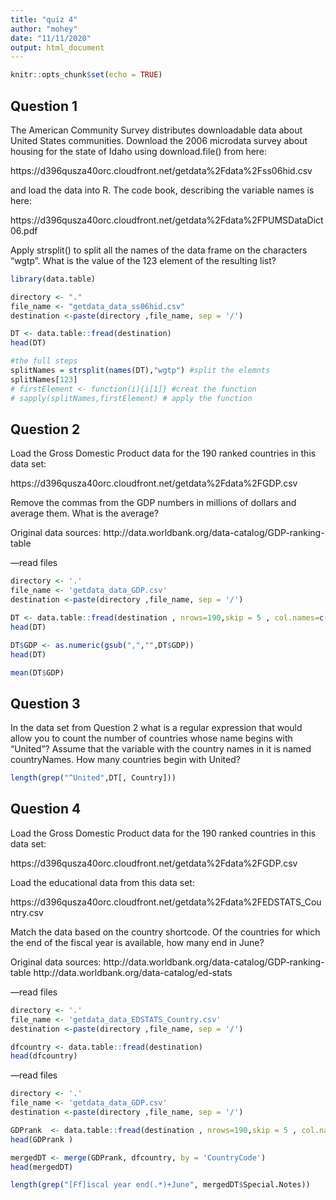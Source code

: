 ```yaml
---
title: "quiz 4"
author: "mohey"
date: "11/11/2020"
output: html_document
---
```


```r
knitr::opts_chunk$set(echo = TRUE)
```


Question 1
----------
The American Community Survey distributes downloadable data about United States communities. Download the 2006 microdata survey about housing for the state of Idaho using download.file() from here:

https://d396qusza40orc.cloudfront.net/getdata%2Fdata%2Fss06hid.csv

and load the data into R. The code book, describing the variable names is here:

https://d396qusza40orc.cloudfront.net/getdata%2Fdata%2FPUMSDataDict06.pdf

Apply strsplit() to split all the names of the data frame on the characters "wgtp". What is the value of the 123 element of the resulting list?

```r
library(data.table)
```

```r
directory <- "."
file_name <- "getdata_data_ss06hid.csv"
destination <-paste(directory ,file_name, sep = '/')

DT <- data.table::fread(destination)
head(DT)
```

```r
#the full steps 
splitNames = strsplit(names(DT),"wgtp") #split the elemnts 
splitNames[123]
# firstElement <- function(i){i[1]} #creat the function 
# sapply(splitNames,firstElement) # apply the function
```
Question 2
----------
Load the Gross Domestic Product data for the 190 ranked countries in this data set:

https://d396qusza40orc.cloudfront.net/getdata%2Fdata%2FGDP.csv

Remove the commas from the GDP numbers in millions of dollars and average them. What is the average?

Original data sources: http://data.worldbank.org/data-catalog/GDP-ranking-table


---read files 
```r
directory <- '.'
file_name <- 'getdata_data_GDP.csv'
destination <-paste(directory ,file_name, sep = '/')

DT <- data.table::fread(destination , nrows=190,skip = 5 , col.names=c("CountryCode", "Rank", "Country", "GDP") , select = c(1, 2, 4, 5))
head(DT)
```

```r
DT$GDP <- as.numeric(gsub(",","",DT$GDP))
head(DT)
```


```r
mean(DT$GDP)
```

Question 3
----------
In the data set from Question 2 what is a regular expression that would allow you to count the number of countries whose name begins with "United"? Assume that the variable with the country names in it is named countryNames. How many countries begin with United?


```r
length(grep("^United",DT[, Country]))
```


Question 4
----------
Load the Gross Domestic Product data for the 190 ranked countries in this data set:

https://d396qusza40orc.cloudfront.net/getdata%2Fdata%2FGDP.csv

Load the educational data from this data set:

https://d396qusza40orc.cloudfront.net/getdata%2Fdata%2FEDSTATS_Country.csv

Match the data based on the country shortcode. Of the countries for which the end of the fiscal year is available, how many end in June?

Original data sources: http://data.worldbank.org/data-catalog/GDP-ranking-table http://data.worldbank.org/data-catalog/ed-stats

---read files 
```r
directory <- '.'
file_name <- 'getdata_data_EDSTATS_Country.csv'
destination <-paste(directory ,file_name, sep = '/')

dfcountry <- data.table::fread(destination)
head(dfcountry)

```

---read files 
```r
directory <- '.'
file_name <- 'getdata_data_GDP.csv'
destination <-paste(directory ,file_name, sep = '/')

GDPrank  <- data.table::fread(destination , nrows=190,skip = 5 , col.names=c("CountryCode", "Rank", "Country", "GDP") , select = c(1, 2, 4, 5))
head(GDPrank )
```

```r
mergedDT <- merge(GDPrank, dfcountry, by = 'CountryCode')
head(mergedDT)
```

```r
length(grep("[Ff]iscal year end(.*)+June", mergedDT$Special.Notes))
```


































